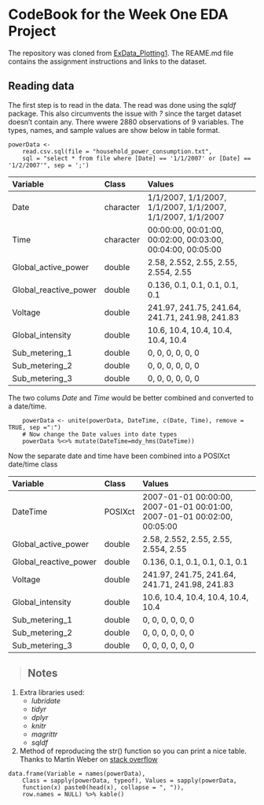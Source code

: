 # CodeBook for the Week One EDA Project

The repository was cloned from [ExData_Plotting1](https://github.com/rdpeng/ExData_Plotting1). The REAME.md file contains the 
assignment instructions and links to the dataset.

## Reading data

The first step is to read in the data. The read was done using the *sqldf* package. This also circumvents the issue with 
*?* since the target dataset doesn't contain any. There wwere 2880 observations of 9 variables. The types, names, and sample
values are show below in table format.

```
powerData <- 
    read.csv.sql(file = "household_power_consumption.txt",
    sql = "select * from file where [Date] == '1/1/2007' or [Date] == '1/2/2007'", sep = ';')
```

|Variable              |Class     |Values                                                     |
|:---------------------|:---------|:----------------------------------------------------------|
|Date                  |character |1/1/2007, 1/1/2007, 1/1/2007, 1/1/2007, 1/1/2007, 1/1/2007 |
|Time                  |character |00:00:00, 00:01:00, 00:02:00, 00:03:00, 00:04:00, 00:05:00 |
|Global_active_power   |double    |2.58, 2.552, 2.55, 2.55, 2.554, 2.55                       |
|Global_reactive_power |double    |0.136, 0.1, 0.1, 0.1, 0.1, 0.1                             |
|Voltage               |double    |241.97, 241.75, 241.64, 241.71, 241.98, 241.83             |
|Global_intensity      |double    |10.6, 10.4, 10.4, 10.4, 10.4, 10.4                         |
|Sub_metering_1        |double    |0, 0, 0, 0, 0, 0                                           |
|Sub_metering_2        |double    |0, 0, 0, 0, 0, 0                                           |
|Sub_metering_3        |double    |0, 0, 0, 0, 0, 0                                           |

The two colums *Date* and *Time* would be better combined and converted to a date/time.

```
    powerData <- unite(powerData, DateTime, c(Date, Time), remove = TRUE, sep =":")
    # Now change the Date values into date types
    powerData %<>% mutate(DateTime=mdy_hms(DateTime))
```
Now the separate date and time have been combined into a POSIXct date/time class

|Variable              |Class  |Values                                                                    |
|:---------------------|:-------|:------------------------------------------------------------------------|
|DateTime              |POSIXct |2007-01-01 00:00:00, 2007-01-01 00:01:00, 2007-01-01 00:02:00,  00:05:00 |
|Global_active_power   |double  |2.58, 2.552, 2.55, 2.55, 2.554, 2.55                                     |
|Global_reactive_power |double  |0.136, 0.1, 0.1, 0.1, 0.1, 0.1                                           |
|Voltage               |double  |241.97, 241.75, 241.64, 241.71, 241.98, 241.83                           |
|Global_intensity      |double  |10.6, 10.4, 10.4, 10.4, 10.4, 10.4                                       |
|Sub_metering_1        |double  |0, 0, 0, 0, 0, 0                                                         |
|Sub_metering_2        |double  |0, 0, 0, 0, 0, 0                                                         |
|Sub_metering_3        |double  |0, 0, 0, 0, 0, 0                                                         |
> 
## Notes

1. Extra libraries used:
    - *lubridate*
    - *tidyr*
    - *dplyr*
    - *knitr*
    - *magrittr*
    - *sqldf*

2. Method of reproducing the str() function so you can print a nice table. Thanks to Martin Weber on 
[stack overflow](https://stackoverflow.com/questions/44200394/show-str-as-table-in-r-markdown)

```
data.frame(Variable = names(powerData), 
    Class = sapply(powerData, typeof), Values = sapply(powerData, 
    function(x) paste0(head(x), collapse = ", ")),
    row.names = NULL) %>% kable()
```